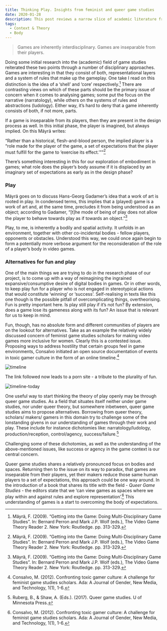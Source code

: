 ---
title: Thinking Play. Insights from feminist and queer game studies
date: 2020-01-28
description: This post reviews a narrow slice of academic literature from the field of game studies and relates it to our concept for Figureable.
tags:
  - Context & Theory
  - Body
---

>Games are inherently interdisciplinary.
>Games are inseparable from their players.

Doing some initial research into the (academic) field of game studies reiterated these two points through a number of disciplinary approaches. Games are interesting in that they consist of both, representational layers and a system of rules that make up the gameplay. One take I read on this distinction is the idea of a ‘shell’ and ‘core’ respectively.[^1] There are contrasting views on which of these parts should be the primary issue of concern when it comes to analysing games; some put the focus on the narrative (narratology), while others on the systems of rules and abstractions (ludology). Either way, it’s hard to deny that a game inherently consists of both, if not more, parts.

If a game is inseparable from its players, then they are present in the design process as well. In this initial phase, the player is imagined, but always implied. On this Mäyrä writes:

“Rather than a historical, flesh-and-blood person, the implied player is a “role made for the player of the game, a set of expectations that the player must fulfill for the game to ‘exercise its effect.’””[^1]

There’s something interesting in this for our exploration of embodiment in games; what role does the player’s body assume if it is displaced by an imaginary set of expectations as early as in the design phase?

### Play

 Mäyrä goes on to discuss Hans-Georg Gadamer’s idea that a work of art is rooted in play. In condensed terms, this implies that a (played) game is a work of art and, at the same time, precludes it from being understood as an object; according to Gadamer, “[t]he mode of being of play does not allow the player to behave towards play as if towards an object.”[^1]

Play, to me, is inherently a bodily and spatial activity. It unfolds in an environment, together with other co-incidental bodies - fellow players, opponents or obstacles. Understood this way, we could once again begin to form a potentially more verbose argument for the reconsideration of the role of a player’s body in video games.

### Alternatives for fun and play

One of the main things we are trying to do in the research phase of our project, is to come up with a way of reimagining the ingrained expansive/consumptive desire of digital bodies in games. Or in other words, to keep play fun for a player who is not engaged in stereotypical actions that would constitute ‘winning’ or ‘success’. Self-realising in texts like this one though is the possible pitfall of overcomplicating things, overtheorising. Fun is pretty important here. Is play still play if it’s not fun? By extension, does a game lose its gameness along with its fun? An issue that is relevant for us to keep in mind.

Fun, though, has no absolute form and different communities of players are on the lookout for alternatives. Take as an example the relatively widely discussed concern of feminist game studies scholars for making video games more inclusive for women. Clearly this is a contested issue. Proposing ways to address hostility that certain groups feel in game environments, Consalvo initiated an open source documentation of events in toxic gamer culture in the form of an online timeline.[^2]

![timeline](./timeline.PNG)

The link followed now leads to a porn site - a tribute to the plurality of fun.

![timeline-today](./fun.png)

One useful way to start thinking the theory of play openly may be through queer game studies. As a field that situates itself neither under game studies, nor under queer theory, but somewhere inbetween, queer game studies aims to propose alternatives. Borrowing from queer theory, scholars/ makers/ gamers in this domain try to challenge some of the lonstanding givens in our understanding of games through their work and play. These include for instance dichotomies like: narratology/ludology, production/reception, control/agency, success/failure.[^3]

Challenging some of these dichotomies, as well as the understanding of the above-mentioned issues, like success or agency in the game context is our central concern.

Queer game studies shares a relatively pronounced focus on bodies and spaces. Returning then to the issue on its way to paradox, that games are inseparable from their players, yet their makers reduce those same human players to a set of expectations, this approach could be one way around. In the introduction of a book that shares its title with the field - _Queer Game Studies_ - the editors state that we ‘can view games as spaces where we play within and against rules and explore representation’.[^2] This understanding of games is a start to overcoming the body of expectations.

[^1]: Mäyrä, F. (2009). “Getting into the Game: Doing Multi-Disciplinary Game Studies”. In: Bernard Perron and Mark J.P. Wolf (eds.), The Video Game Theory Reader 2. New York: Routledge. pp. 313-329.

[^2]: Consalvo, M. (2012). Confronting toxic gamer culture: A challenge for feminist game studies scholars. Ada: A Journal of Gender, New Media, and Technology, 1(1), 1-6.

[^3]: Ruberg, B., & Shaw, A. (Eds.). (2017). Queer game studies. U of Minnesota Press.